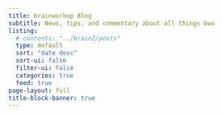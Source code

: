 ```yaml
---
title: brainworkup Blog
subtitle: News, tips, and commentary about all things bwu
listing:
  # contents: "../brain2/posts"
  type: default
  sort: "date desc"
  sort-ui: false
  filter-ui: false
  categories: true
  feed: true
page-layout: full
title-block-banner: true
---
```

